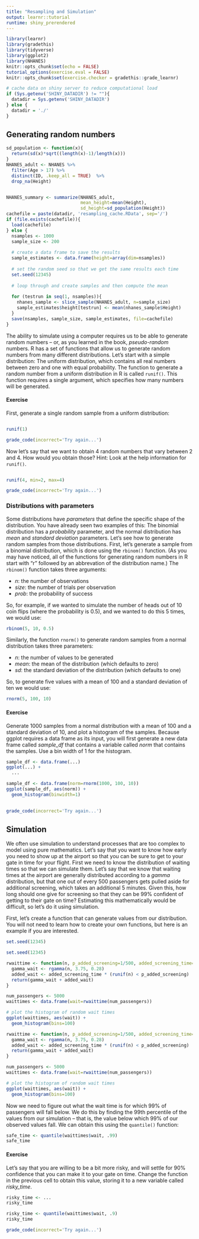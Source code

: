 ```yaml
---
title: "Resampling and Simulation"
output: learnr::tutorial
runtime: shiny_prerendered
---
```


```r
library(learnr)
library(gradethis)
library(tidyverse)
library(ggplot2)
library(NHANES)
knitr::opts_chunk$set(echo = FALSE)
tutorial_options(exercise.eval = FALSE)
knitr::opts_chunk$set(exercise.checker = gradethis::grade_learnr)

# cache data on shiny server to reduce computational load
if (Sys.getenv('SHINY_DATADIR') != ""){
  datadir = Sys.getenv('SHINY_DATADIR')
} else {
  datadir = './'
}
```

## Generating random numbers

```r
sd_population <- function(x){
  return(sd(x)*sqrt((length(x)-1)/length(x)))
}
NHANES_adult <- NHANES %>% 
  filter(Age > 17) %>%
  distinct(ID, .keep_all = TRUE)  %>%
  drop_na(Height)


NHANES_summary <- summarize(NHANES_adult,
                            mean_height=mean(Height),
                            sd_height=sd_population(Height))
cachefile = paste(datadir, 'resampling_cache.RData', sep='/')
if (file.exists(cachefile)){
  load(cachefile)
} else {
  nsamples <- 1000 
  sample_size <- 200
  
  # create a data frame to save the results
  sample_estimates <- data.frame(height=array(dim=nsamples))
  
  # set the random seed so that we get the same results each time
  set.seed(12345)
  
  # loop through and create samples and then compute the mean
  
  for (testrun in seq(1, nsamples)){
    nhanes_sample <- slice_sample(NHANES_adult, n=sample_size)
    sample_estimates$height[testrun] <- mean(nhanes_sample$Height)
  }
  save(nsamples, sample_size, sample_estimates, file=cachefile)
}
```

The ability to simulate using a computer requires us to be able to generate random numbers -- or, as you learned in the book, *pseudo-random* numbers.  R has a set of functions that allow us to generate random numbers from many different distributions.  Let's start with a simple distribution: The uniform distribution, which contains all real numbers between zero and one with equal probability.  The function to generate a random number from a uniform distribution in R is called `runif()`.  This function requires a single argument, which specifies how many numbers will be generated. 

#### Exercise

First, generate a single random sample from a uniform distribution:

```r


```

```r
runif(1)
```

```r
grade_code(incorrect='Try again...')
```

Now let's say that we want to obtain 4 random numbers that vary between 2 and 4. How would you obtain those?  Hint: Look at the help information for `runif()`.

```r


```

```r
runif(4, min=2, max=4)
```

```r
grade_code(incorrect='Try again...')
```

### Distributions with parameters

Some distributions have *parameters* that define the specific shape of the distribution. You have already seen two examples of this: The binomial distribution has a *probability* parameter, and the normal distribution has *mean* and *standard deviation* parameters.  Let's see how to generate random samples from those distributions. First, let's generate a sample from a binomial distribution, which is done using the `rbinom()` function.  (As you may have noticed, all of the functions for generating random numbers in R start with "r" followed by an abbrevation of the distribution name.)  The `rbinom()` function takes three arguments:

- *n*: the number of observations
- *size*: the number of trials per observation
- *prob*: the probability of success

So, for example, if we wanted to simulate the number of heads out of 10 coin flips (where the probability is 0.5), and we wanted to do this 5 times, we would use:

```r

rbinom(5, 10, 0.5)

```

Similarly, the function `rnorm()` to generate random samples from a normal distribution takes three parameters:

- *n*: the number of values to be generated
- *mean*: the mean of the distribution (which defaults to zero)
- *sd*: the standard deviation of the distribution (which defaults to one)

So, to generate five values with a mean of 100 and a standard deviation of ten we would use:

```r

rnorm(5, 100, 10)
```


#### Exercise

Generate 1000 samples from a normal distribution with a mean of 100 and a standard deviation of 10, and plot a histogram of the samples.  Because ggplot requires a data frame as its input, you will first generate a new data frame called *sample_df* that contains a variable called *norm* that contains the samples.  Use a bin width of 1 for the histogram.

```r
sample_df <- data.frame(...)
ggplot(...) + 
  ...
```

```r
sample_df <- data.frame(norm=rnorm(1000, 100, 10))
ggplot(sample_df, aes(norm)) + 
  geom_histogram(binwidth=1)
 
```

```r
grade_code(incorrect='Try again...')
```

## Simulation

We often use simulation to understand processes that are too complex to model using pure mathematics. Let's say that you want to know how early you need to show up at the airport so that you can be sure to get to your gate in time for your flight.  First we need to know the distribution of waiting times so that we can simulate them. Let's say that we know that waiting times at the airport are generally distributed according to a *gamma* distribution, but that one out of every 500 passengers gets pulled aside for additional screening, which takes an additional 5 minutes.  Given this, how long should one give for screening so that they can be 99% confident of getting to their gate on time?  Estimating this mathematically would be difficult, so let's do it using simulation.

First, let's create a function that can generate values from our distribution.  You will not need to learn how to create your own functions, but here is an example if you are interested.  

```r
set.seed(12345)
```

```r
set.seed(12345)

rwaittime <- function(n, p_added_screening=1/500, added_screening_time=5){
  gamma_wait <- rgamma(n, 3.75, 0.28)
  added_wait <- added_screening_time * (runif(n) < p_added_screening)
  return(gamma_wait + added_wait)
}

num_passengers <- 5000
waittimes <- data.frame(wait=rwaittime(num_passengers))

# plot the histogram of random wait times
ggplot(waittimes, aes(wait)) +
  geom_histogram(bins=100)

```


```r

rwaittime <- function(n, p_added_screening=1/500, added_screening_time=5){
  gamma_wait <- rgamma(n, 3.75, 0.28)
  added_wait <- added_screening_time * (runif(n) < p_added_screening)
  return(gamma_wait + added_wait)
}

num_passengers <- 5000
waittimes <- data.frame(wait=rwaittime(num_passengers))

# plot the histogram of random wait times
ggplot(waittimes, aes(wait)) +
  geom_histogram(bins=100)

```

Now we need to figure out what the wait time is for which 99% of passengers will fall below.  We do this by finding the 99th percentile of the values from our simulation -- that is, the value below which 99% of our observed values fall.  We can obtain this using the `quantile()` function:

```r
safe_time <- quantile(waittimes$wait, .99)
safe_time
```

#### Exercise

Let's say that you are willing to be a bit more risky, and will settle for 90% confidence that you can make it to your gate on time.  Change the function in the previous cell to obtain this value, storing it to a new variable called *risky_time*.

```r
risky_time <- ...
risky_time

```

```r
risky_time <- quantile(waittimes$wait, .9)
risky_time

```

```r
grade_code(incorrect='Try again...')
```

